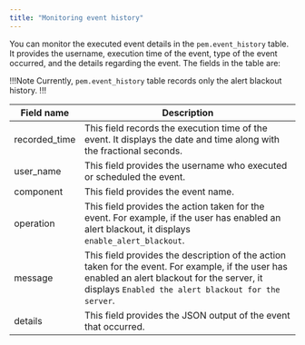 ```yaml
---
title: "Monitoring event history"
---
```


You can monitor the executed event details in the `pem.event_history` table. It provides the username, execution time of the event, type of the event occurred, and the details regarding the event. The fields in the table are:

!!!Note
Currently, `pem.event_history` table records only the alert blackout history.
!!!

| Field name    | Description                                                                                                                                                                                            |
|---------------|--------------------------------------------------------------------------------------------------------------------------------------------------------------------------------------------------------|
| recorded_time | This field records the execution time of the event. It displays the date and time along with the fractional seconds.                                                                                   |
| user_name     | This field provides the username who executed or scheduled the event.                                                                                                                                  |
| component     | This field provides the event name.                                                                                                                                                                    |
| operation     | This field provides the action taken for the event. For example, if the user has enabled an alert blackout, it displays `enable_alert_blackout`.                                                       |
| message       | This field provides the description of the action taken for the event. For example, if the user has enabled an alert blackout for the server, it displays `Enabled the alert blackout for the server`. |
| details       | This field provides the JSON output of the event that occurred.                                                                                                                                        |
